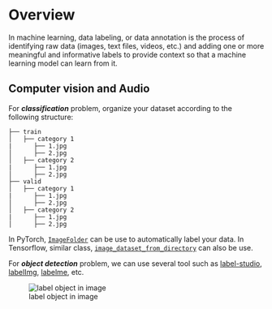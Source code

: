 # Overview

In machine learning, data labeling, or data annotation is the process of identifying raw data (images, text files, videos, etc.) and adding one or more meaningful and informative labels to provide context so that a machine learning model can learn from it.

## Computer vision and Audio

For __*classification*__ problem, organize your dataset according to the following structure:

```
├── train
│   ├── category 1
|      ├── 1.jpg
│      ├── 2.jpg
│   ├── category 2
|      ├── 1.jpg
│      ├── 2.jpg
├── valid
│   ├── category 1
|      ├── 1.jpg
│      ├── 2.jpg
│   ├── category 2
|      ├── 1.jpg
│      ├── 2.jpg

```

In PyTorch, [`ImageFolder`](https://pytorch.org/vision/stable/datasets.html?highlight=imagefolder#torchvision.datasets.ImageFolder) can be use to automatically label your data. In Tensorflow, similar class, [`image_dataset_from_directory`](https://www.tensorflow.org/api_docs/python/tf/keras/utils/image_dataset_from_directory) can also be use.

For __*object detection*__ problem, we can use several tool such as [label-studio](https://labelstud.io/blog/getting-started-with-object-detection/), [labelImg](https://github.com/HumanSignal/labelImg), [labelme](https://github.com/labelmeai/labelme), etc.

![label object in image](image/image_labelling_object.png){#fig-object-label}
